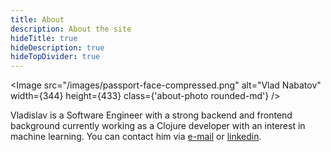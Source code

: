 ```yaml
---
title: About
description: About the site
hideTitle: true
hideDescription: true
hideTopDivider: true
---
```


<Image
  src="/images/passport-face-compressed.png"
  alt="Vlad Nabatov"
  width={344}
  height={433}
  class={'about-photo rounded-md'}
/>

Vladislav is a Software Engineer with a strong backend and frontend background currently working as a Clojure developer with an interest in machine learning. You can contact him via <a href="mailto: vlad@naba.to">e-mail</a> or <a href="https://www.linkedin.com/in/vlad-nabatov">linkedin</a>.
